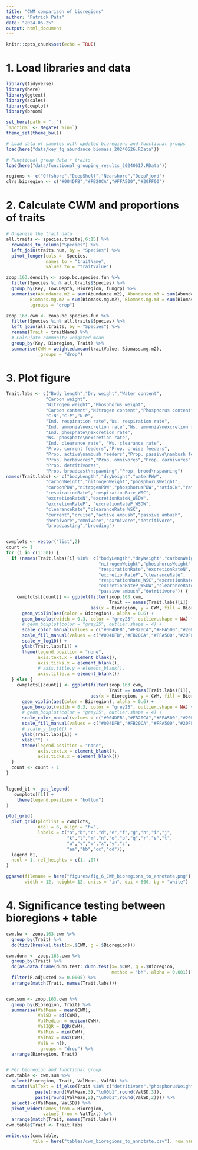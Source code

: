 ```yaml
---
title: "CWM comparison of bioregions"
author: "Patrick Pata"
date: "2024-06-25"
output: html_document
---
```


```r
knitr::opts_chunk$set(echo = TRUE)
```


# 1. Load libraries and data
```r
library(tidyverse)
library(here)
library(ggtext)
library(scales)
library(cowplot)
library(broom)

set_here(path = "..")
`%notin%` <- Negate(`%in%`)
theme_set(theme_bw())

# Load data of samples with updated bioregions and functional groups
load(here("data/key_fg_abundance_biomass_20240626.RData"))

# Functional group data + traits
load(here("data/functional_grouping_results_20240617.RData"))

regions <- c("Offshore","DeepShelf","Nearshore","DeepFjord")
clrs.bioregion <- c("#004DFB","#FB20CA","#FFA500","#20FF00")
```


# 2. Calculate CWM and proportions of traits
```r
# Organize the trait data
all.traits <- species.traits[,6:15] %>% 
  rownames_to_column("Species") %>% 
  left_join(traits.num, by = "Species") %>% 
  pivot_longer(cols = -Species, 
               names_to = "traitName",
               values_to = "traitValue")

zoop.163.density <- zoop.bc.species.fun %>% 
  filter(Species %in% all.traits$Species) %>%  
  group_by(Key, Tow.Depth, Bioregion, fungrp) %>% 
  summarise(Abundance.m2 = sum(Abundance.m2), Abundance.m3 = sum(Abundance.m3),
         Biomass.mg.m2 = sum(Biomass.mg.m2), Biomass.mg.m3 = sum(Biomass.mg.m3), 
         .groups = "drop")

zoop.163.cwm <- zoop.bc.species.fun %>% 
  filter(Species %in% all.traits$Species) %>% 
  left_join(all.traits, by = "Species") %>% 
  rename(Trait = traitName) %>% 
  # Calculate community weighted mean
  group_by(Key, Bioregion, Trait) %>% 
  summarise(CWM = weighted.mean(traitValue, Biomass.mg.m2),
            .groups = "drop")
```

# 3. Plot figure
```r
Trait.labs <- c("Body length","Dry weight","Water content",
               "Carbon weight",
               "Nitrogen weight","Phosphorus weight",
               "Carbon content","Nitrogen content","Phosphorus content",
               "C:N","C:P","N:P",
               "Ind. respiration rate","Ws. respiration rate",
               "Ind. ammonia\nexcretion rate","Ws. ammonia\nexcretion rate",
               "Ind. phosphate\nexcretion rate",
               "Ws. phosphate\nexcretion rate",
               "Ind. clearance rate", "Ws. clearance rate",
               "Prop. current feeders","Prop. cruise feeders",
               "Prop. active\nambush feeders","Prop. passive\nambush feeders",
               "Prop. herbivores","Prop. omnivores","Prop. carnivores",
               "Prop. detritivores",
               "Prop. broadcast\nspawning","Prop. brood\nspawning")
names(Trait.labs) <- c("bodyLength","dryWeight","waterPWW",
               "carbonWeight","nitrogenWeight","phosphorusWeight",
               "carbonPDW","nitrogenPDW","phosphorusPDW","ratioCN","ratioCP","ratioNP",
               "respirationRate","respirationRate_WSC",
               "excretionRateN","excretionRateN_WSDW",
               "excretionRateP", "excretionRateP_WSDW",
               "clearanceRate","clearanceRate_WSC",
               "current","cruise","active ambush","passive ambush",
               "herbivore","omnivore","carnivore","detritivore",
               "broadcasting","brooding")


cwmplots <- vector("list",2)
count <- 1
for (i in c(1:30)) {
  if (names(Trait.labs)[i] %in%  c("bodyLength","dryWeight","carbonWeight",
                                   "nitrogenWeight","phosphorusWeight",
                                   "respirationRate","excretionRateN",
                                   "excretionRateP","clearanceRate",
                                   "respirationRate_WSC","excretionRateN_WSDW",
                                   "excretionRateP_WSDW","clearanceRate_WSC",
                                   "passive ambush","detritivore")) {
    cwmplots[[count]] <- ggplot(filter(zoop.163.cwm, 
                                       Trait == names(Trait.labs)[i]) ,
                                aes(x = Bioregion, y = CWM, fill = Bioregion)) +
      geom_violin(aes(color = Bioregion), alpha = 0.6) +
      geom_boxplot(width = 0.3, color = "grey25", outlier.shape = NA) +
      # geom_boxplot(color = "grey25", outlier.shape = 4) +
      scale_color_manual(values = c("#004DFB","#FB20CA","#FFA500","#20FF00")) +
      scale_fill_manual(values = c("#004DFB","#FB20CA","#FFA500","#20FF00")) +
      scale_y_log10() +
      ylab(Trait.labs[i]) +
      theme(legend.position = "none",
            axis.text.x = element_blank(),
            axis.ticks.x = element_blank(),
            # axis.title.y = element_blank(),
            axis.title.x = element_blank())
  } else {
    cwmplots[[count]] <- ggplot(filter(zoop.163.cwm, 
                                       Trait == names(Trait.labs)[i]),
                                aes(x = Bioregion, y = CWM, fill = Bioregion)) +
      geom_violin(aes(color = Bioregion), alpha = 0.6) +
      geom_boxplot(width = 0.3, color = "grey25", outlier.shape = NA) +
      # geom_boxplot(color = "grey25", outlier.shape = 4) +
      scale_color_manual(values = c("#004DFB","#FB20CA","#FFA500","#20FF00")) +
      scale_fill_manual(values = c("#004DFB","#FB20CA","#FFA500","#20FF00")) +
      # scale_y_log10() +
      ylab(Trait.labs[i]) +
      xlab("") +
      theme(legend.position = "none",
            axis.text.x = element_blank(),
            axis.ticks.x = element_blank())
  }
  count <- count + 1
}


legend_b1 <- get_legend(
   cwmplots[[1]] + 
    theme(legend.position = "bottom")
)

plot_grid(
  plot_grid(plotlist = cwmplots, 
            ncol = 6, align = "hv",
            labels = c("a","b","c","d","e","f","g","h","i","j",
                       "k","l","m","n","o","p","q","r","s","t",
                       "u","v","w","x","y","z",
                       "aa","bb","cc","dd")),
  legend_b1,
  ncol = 1, rel_heights = c(1, .07)
)

ggsave(filename = here("figures/fig_6_CWM_bioregions_to_annotate.png"),
       width = 12, height= 12, units = "in", dpi = 600, bg = "white")
```


# 4. Significance testing between bioregions + table
```r
cwm.kw <- zoop.163.cwm %>% 
  group_by(Trait) %>% 
  do(tidy(kruskal.test(x=.$CWM, g =.$Bioregion)))

cwm.dunn <- zoop.163.cwm %>% 
  group_by(Trait) %>% 
  do(as.data.frame(dunn.test::dunn.test(x=.$CWM, g =.$Bioregion, 
                                        method = "bh", alpha = 0.001))) %>% 
  filter(P.adjusted >= 0.0005) %>% 
  arrange(match(Trait, names(Trait.labs)))


cwm.sum <- zoop.163.cwm %>% 
  group_by(Bioregion, Trait) %>% 
  summarise(ValMean = mean(CWM),
            ValSD = sd(CWM), 
            ValMedian = median(CWM),
            ValIQR = IQR(CWM),
            ValMin = min(CWM),
            ValMax = max(CWM),
            ValN = n(),
            .groups = "drop") %>% 
  arrange(Bioregion, Trait) 


# Per bioregion and functional group
cwm.table <- cwm.sum %>% 
  select(Bioregion, Trait, ValMean, ValSD) %>% 
  mutate(ValText = if_else(Trait %in% c("detritivore","phosphorusWeight"), 
           paste(round(ValMean,3),"\u00b1",round(ValSD,3)),
           paste(round(ValMean,2),"\u00b1",round(ValSD,2)))) %>% 
  select(-c(ValMean, ValSD)) %>% 
  pivot_wider(names_from = Bioregion,
              values_from = ValText) %>% 
  arrange(match(Trait, names(Trait.labs)))
cwm.table$Trait <- Trait.labs

write.csv(cwm.table,
          file = here("tables/cwm_bioregions_to_annotate.csv"), row.names = FALSE)
```

